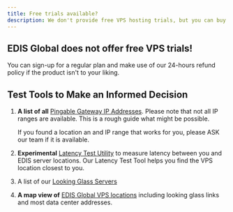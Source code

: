 ```yaml
---
title: Free trials available?
description: We don't provide free VPS hosting trials, but you can buy a plan and get a refund within 24 hours if unsatisfied.
---
```



## EDIS Global does not offer free VPS trials!

You can sign-up for a regular plan and make use of our 24-hours refund policy if the product isn't to your liking.

<CtaButton
  label='Cancellation and Refund policy'
  link='./billing-&-lifecycle/cancellation-and-refund-policy'
/>

## Test Tools to Make an Informed Decision

1. **A list of all** <a href="http://manage.edis.at/whmcs/stgfefew_net_list.php" target="_blank">Pingable Gateway IP Addresses</a>. Please note that not all IP ranges are available. This is a rough guide what might be possible.

   If you found a location an and IP range that works for you, please ASK our team if it is available.

2. **Experimental** <a href="https://latency.edis.global" target="_blank">Latency Test Utility</a> to measure latency between you and EDIS server locations. Our Latency Test Tool helps you find the VPS location closest to you.

3. A list of our <a href='https://www.edisglobal.com/blog/looking-glass#list-of-our-worldwide-looking-glass-servers' target='_blank'>
     Looking Glass Servers
   </a>
   
4. **A map view of** <a href="https://www.google.com/maps/d/u/0/edit?mid=1OMZyb6w3t_MNEQ-XYb8QlFjwqio&usp=sharing" target="_blank">EDIS Global VPS locations</a> including looking glass links and most data center addresses.
